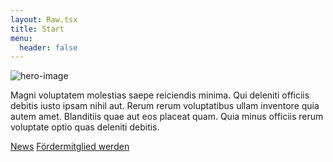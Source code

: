 ```yaml
---
layout: Raw.tsx
title: Start
menu:
  header: false
---
```


<div class="hero">
  <div class="hero-content text-center">
    <div class="max-w-md">
      <img
        src="https://placehold.co/600x400"
        alt="hero-image"
      />
      <p>
        Magni voluptatem molestias saepe reiciendis minima. Qui deleniti officiis debitis iusto ipsam nihil aut. Rerum rerum voluptatibus ullam inventore quia autem amet. Blanditiis quae aut eos placeat quam. Quia minus officiis rerum voluptate optio quas deleniti debitis.
      </p>
      <a class="btn btn-primary m-2" href="/news/page/1">News</a>
      <a class="btn btn-secondary m-2" href="/mitglied-werden">Fördermitglied werden</a>
    </div>
  </div>
</div>
